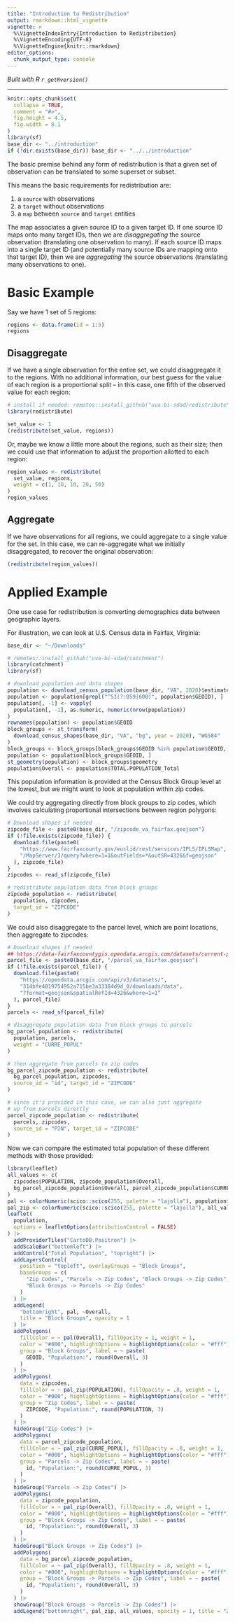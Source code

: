```yaml
---
title: "Introduction to Redistribution"
output: rmarkdown::html_vignette
vignette: >
  %\VignetteIndexEntry{Introduction to Redistribution}
  %\VignetteEncoding{UTF-8}
  %\VignetteEngine{knitr::rmarkdown}
editor_options: 
  chunk_output_type: console
---
```


*Built with R 
`r getRversion()`*

***

```r
knitr::opts_chunk$set(
  collapse = TRUE,
  comment = "#>",
  fig.height = 4.5,
  fig.width = 8.1
)
library(sf)
base_dir <- "../introduction"
if (!dir.exists(base_dir)) base_dir <- "../../introduction"
```

The basic premise behind any form of redistribution is that a given set of
observation can be translated to some superset or subset.

This means the basic requirements for redistribution are:

1. a `source` with observations
2. a `target` without observations
3. a `map` between `source` and `target` entities

The map associates a given source ID to a given target ID. If one source ID maps onto many target IDs,
then we are *disaggregating* the source observation (translating one observation to many).
If each source ID maps into a single target ID (and potentially many source IDs are mapping onto
that target ID), then we are *aggregating* the source observations (translating many observations to one).

# Basic Example

Say we have 1 set of 5 regions:
```r
regions <- data.frame(id = 1:5)
regions
```

## Disaggregate
If we have a single observation for the entire set, we could disaggregate it to the regions.
With no additional information, our best guess for the value of each region is a proportional
split -- in this case, one fifth of the observed value for each region:
```r
# install if needed: remotes::install_github("uva-bi-sdad/redistribute")
library(redistribute)

set_value <- 1
(redistribute(set_value, regions))
```

Or, maybe we know a little more about the regions, such as their size; then we could use that
information to adjust the proportion allotted to each region:
```r
region_values <- redistribute(
  set_value, regions,
  weight = c(1, 10, 10, 20, 50)
)
region_values
```

## Aggregate
If we have observations for all regions, we could aggregate to a single value for the set.
In this case, we can re-aggregate what we initially disaggregated, to recover the original observation:
```r
(redistribute(region_values))
```

# Applied Example

One use case for redistribution is converting demographics data between geographic layers.

For illustration, we can look at U.S. Census data in Fairfax, Virginia:
```r
base_dir <- "~/Downloads"
```
```r
# remotes::install_github("uva-bi-sdad/catchment")
library(catchment)
library(sf)

# download population and data shapes
population <- download_census_population(base_dir, "VA", 2020)$estimates
population <- population[grepl("^51(?:059|600)", population$GEOID), ]
population[, -1] <- vapply(
  population[, -1], as.numeric, numeric(nrow(population))
)
rownames(population) <- population$GEOID
block_groups <- st_transform(
  download_census_shapes(base_dir, "VA", "bg", year = 2020), "WGS84"
)
block_groups <- block_groups[block_groups$GEOID %in% population$GEOID, ]
population <- population[block_groups$GEOID, ]
st_geometry(population) <- block_groups$geometry
population$Overall <- population$TOTAL.POPULATION_Total
```

This population information is provided at the Census Block Group level at the lowest,
but we might want to look at population within zip codes.

We could try aggregating directly from block groups to zip codes, which
involves calculating proportional intersections between region polygons:
```r
# Download shapes if needed
zipcode_file <- paste0(base_dir, "/zipcode_va_fairfax.geojson")
if (!file.exists(zipcode_file)) {
  download.file(paste0(
    "https://www.fairfaxcounty.gov/euclid/rest/services/IPLS/IPLSMap",
    "/MapServer/3/query?where=1=1&outFields=*&outSR=4326&f=geojson"
  ), zipcode_file)
}
zipcodes <- read_sf(zipcode_file)

# redistribute population data from block groups
zipcode_population <- redistribute(
  population, zipcodes,
  target_id = "ZIPCODE"
)
```

We could also disaggregate to the parcel level, which are point locations, then aggregate to zipcodes:
```r
# Download shapes if needed
## https://data-fairfaxcountygis.opendata.arcgis.com/datasets/current-population
parcel_file <- paste0(base_dir, "/parcel_va_fairfax.geojson")
if (!file.exists(parcel_file)) {
  download.file(paste0(
    "https://opendata.arcgis.com/api/v3/datasets/",
    "314bfe4019754952a715be3a33384d9d_0/downloads/data",
    "?format=geojson&spatialRefId=4326&where=1=1"
  ), parcel_file)
}
parcels <- read_sf(parcel_file)

# disaggregate population data from block groups to parcels
bg_parcel_population <- redistribute(
  population, parcels,
  weight = "CURRE_POPUL"
)

# then aggregate from parcels to zip codes
bg_parcel_zipcode_population <- redistribute(
  bg_parcel_population, zipcodes,
  source_id = "id", target_id = "ZIPCODE"
)

# since it's provided in this case, we can also just aggregate
# up from parcels directly
parcel_zipcode_population <- redistribute(
  parcels, zipcodes,
  source_id = "PIN", target_id = "ZIPCODE"
)
```

Now we can compare the estimated total population of these different methods
with those provided:
```r
library(leaflet)
all_values <- c(
  zipcodes$POPULATION, zipcode_population$Overall,
  bg_parcel_zipcode_population$Overall, parcel_zipcode_population$CURRE_POPUL
)
pal <- colorNumeric(scico::scico(255, palette = "lajolla"), population$Overall)
pal_zip <- colorNumeric(scico::scico(255, palette = "lajolla"), all_values)
leaflet(
  population,
  options = leafletOptions(attributionControl = FALSE)
) |>
  addProviderTiles("CartoDB.Positron") |>
  addScaleBar("bottomleft") |>
  addControl("Total Population", "topright") |>
  addLayersControl(
    position = "topleft", overlayGroups = "Block Groups",
    baseGroups = c(
      "Zip Codes", "Parcels -> Zip Codes", "Block Groups -> Zip Codes",
      "Block Groups -> Parcels -> Zip Codes"
    )
  ) |>
  addLegend(
    "bottomright", pal, ~Overall,
    title = "Block Groups", opacity = 1
  ) |>
  addPolygons(
    fillColor = ~ pal(Overall), fillOpacity = 1, weight = 1,
    color = "#000", highlightOptions = highlightOptions(color = "#fff"),
    group = "Block Groups", label = ~ paste(
      GEOID, "Population:", round(Overall, 3)
    )
  ) |>
  addPolygons(
    data = zipcodes,
    fillColor = ~ pal_zip(POPULATION), fillOpacity = .8, weight = 1,
    color = "#000", highlightOptions = highlightOptions(color = "#fff"),
    group = "Zip Codes", label = ~ paste(
      ZIPCODE, "Population:", round(POPULATION, 3)
    )
  ) |>
  hideGroup("Zip Codes") |>
  addPolygons(
    data = parcel_zipcode_population,
    fillColor = ~ pal_zip(CURRE_POPUL), fillOpacity = .8, weight = 1,
    color = "#000", highlightOptions = highlightOptions(color = "#fff"),
    group = "Parcels -> Zip Codes", label = ~ paste(
      id, "Population:", round(CURRE_POPUL, 3)
    )
  ) |>
  hideGroup("Parcels -> Zip Codes") |>
  addPolygons(
    data = zipcode_population,
    fillColor = ~ pal_zip(Overall), fillOpacity = .8, weight = 1,
    color = "#000", highlightOptions = highlightOptions(color = "#fff"),
    group = "Block Groups -> Zip Codes", label = ~ paste(
      id, "Population:", round(Overall, 3)
    )
  ) |>
  hideGroup("Block Groups -> Zip Codes") |>
  addPolygons(
    data = bg_parcel_zipcode_population,
    fillColor = ~ pal_zip(Overall), fillOpacity = .8, weight = 1,
    color = "#000", highlightOptions = highlightOptions(color = "#fff"),
    group = "Block Groups -> Parcels -> Zip Codes", label = ~ paste(
      id, "Population:", round(Overall, 3)
    )
  ) |>
  showGroup("Block Groups -> Parcels -> Zip Codes") |>
  addLegend("bottomright", pal_zip, all_values, opacity = 1, title = "Zip Codes")
```
